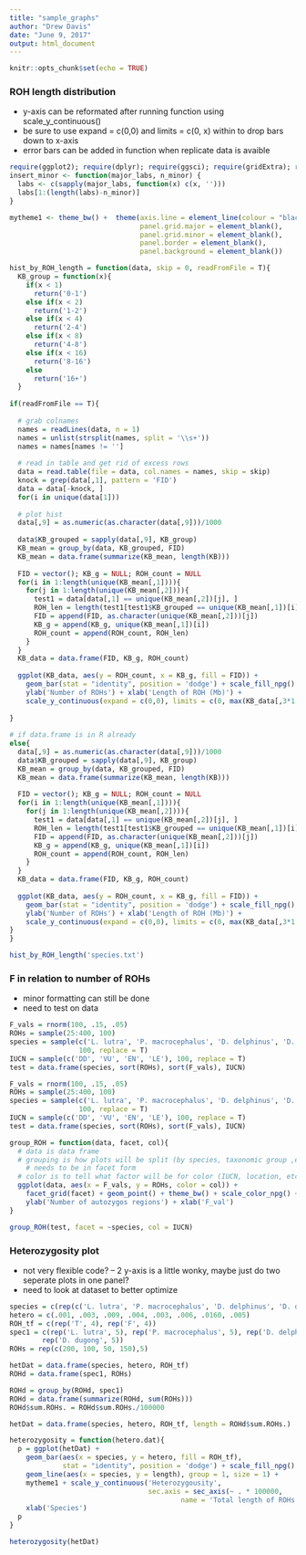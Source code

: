 ```yaml
---
title: "sample_graphs"
author: "Drew Davis"
date: "June 9, 2017"
output: html_document
---
```


```r
knitr::opts_chunk$set(echo = TRUE)
```

### ROH length distribution

- y-axis can be reformated after running function using scale_y_continuous()
- be sure to use expand = c(0,0) and limits = c(0, x) within to drop bars down to x-axis
- error bars can be added in function when replicate data is avaible

```r
require(ggplot2); require(dplyr); require(ggsci); require(gridExtra); require(grid)
insert_minor <- function(major_labs, n_minor) {
  labs <- c(sapply(major_labs, function(x) c(x, '')))
  labs[1:(length(labs)-n_minor)]
}

mytheme1 <- theme_bw() +  theme(axis.line = element_line(colour = "black"),
                                panel.grid.major = element_blank(),
                                panel.grid.minor = element_blank(),
                                panel.border = element_blank(),
                                panel.background = element_blank())
```

```r
hist_by_ROH_length = function(data, skip = 0, readFromFile = T){
  KB_group = function(x){
    if(x < 1)
      return('0-1')
    else if(x < 2)
      return('1-2')
    else if(x < 4)
      return('2-4')  
    else if(x < 8)
      return('4-8')
    else if(x < 16)
      return('8-16')
    else 
      return('16+')
  }
  
if(readFromFile == T){
  
  # grab colnames
  names = readLines(data, n = 1)
  names = unlist(strsplit(names, split = '\\s+'))
  names = names[names != '']
  
  # read in table and get rid of excess rows 
  data = read.table(file = data, col.names = names, skip = skip)
  knock = grep(data[,1], pattern = 'FID') 
  data = data[-knock, ]
  for(i in unique(data[1]))
  
  # plot hist 
  data[,9] = as.numeric(as.character(data[,9]))/1000
  
  data$KB_grouped = sapply(data[,9], KB_group)
  KB_mean = group_by(data, KB_grouped, FID)
  KB_mean = data.frame(summarize(KB_mean, length(KB)))
  
  FID = vector(); KB_g = NULL; ROH_count = NULL
  for(i in 1:length(unique(KB_mean[,1]))){
    for(j in 1:length(unique(KB_mean[,2]))){
      test1 = data[data[,1] == unique(KB_mean[,2])[j], ] 
      ROH_len = length(test1[test1$KB_grouped == unique(KB_mean[,1])[i], 9])
      FID = append(FID, as.character(unique(KB_mean[,2]))[j])
      KB_g = append(KB_g, unique(KB_mean[,1])[i])
      ROH_count = append(ROH_count, ROH_len)
    }
  }
  KB_data = data.frame(FID, KB_g, ROH_count)
  
  ggplot(KB_data, aes(y = ROH_count, x = KB_g, fill = FID)) + 
    geom_bar(stat = "identity", position = 'dodge') + scale_fill_npg() + mytheme1 + 
    ylab('Number of ROHs') + xlab('Length of ROH (Mb)') + 
    scale_y_continuous(expand = c(0,0), limits = c(0, max(KB_data[,3*1.1])))
  
}
  
# if data.frame is in R already
else{
  data[,9] = as.numeric(as.character(data[,9]))/1000
  data$KB_grouped = sapply(data[,9], KB_group)
  KB_mean = group_by(data, KB_grouped, FID)
  KB_mean = data.frame(summarize(KB_mean, length(KB)))
  
  FID = vector(); KB_g = NULL; ROH_count = NULL
  for(i in 1:length(unique(KB_mean[,1]))){
    for(j in 1:length(unique(KB_mean[,2]))){
      test1 = data[data[,1] == unique(KB_mean[,2])[j], ] 
      ROH_len = length(test1[test1$KB_grouped == unique(KB_mean[,1])[i], 9])
      FID = append(FID, as.character(unique(KB_mean[,2]))[j])
      KB_g = append(KB_g, unique(KB_mean[,1])[i])
      ROH_count = append(ROH_count, ROH_len)
    }
  }
  KB_data = data.frame(FID, KB_g, ROH_count)
  
  ggplot(KB_data, aes(y = ROH_count, x = KB_g, fill = FID)) + 
    geom_bar(stat = "identity", position = 'dodge') + scale_fill_npg() + mytheme1 + 
    ylab('Number of ROHs') + xlab('Length of ROH (Mb)') + 
    scale_y_continuous(expand = c(0,0), limits = c(0, max(KB_data[,3*1.1])))
}
}

hist_by_ROH_length('species.txt')

```

### F in relation to number of ROHs

- minor formatting can still be done
- need to test on data

```r
F_vals = rnorm(100, .15, .05)
ROHs = sample(25:400, 100)
species = sample(c('L. lutra', 'P. macrocephalus', 'D. delphinus', 'D. dugong'),
                 100, replace = T)
IUCN = sample(c('DD', 'VU', 'EN', 'LE'), 100, replace = T)
test = data.frame(species, sort(ROHs), sort(F_vals), IUCN)
```

```r
F_vals = rnorm(100, .15, .05)
ROHs = sample(25:400, 100)
species = sample(c('L. lutra', 'P. macrocephalus', 'D. delphinus', 'D. dugong'),
                 100, replace = T)
IUCN = sample(c('DD', 'VU', 'EN', 'LE'), 100, replace = T)
test = data.frame(species, sort(ROHs), sort(F_vals), IUCN)

group_ROH = function(data, facet, col){
  # data is data frame
  # grouping is how plots will be split (by species, taxonomic group ,etc)
    # needs to be in facet form
  # color is to tell what factor will be for color (IUCN, location, etc)
  ggplot(data, aes(x = F_vals, y = ROHs, color = col)) + 
    facet_grid(facet) + geom_point() + theme_bw() + scale_color_npg() +
    ylab('Number of autozygos regions') + xlab('F_val')
}

group_ROH(test, facet = ~species, col = IUCN)
```

### Heterozygosity plot 

- not very flexible code?
-- 2 y-axis is a little wonky, maybe just do two seperate plots in one panel?
- need to look at dataset to better optimize

```r
species = c(rep(c('L. lutra', 'P. macrocephalus', 'D. delphinus', 'D. dugong'), 2))
hetero = c(.001, .003, .009, .004, .003, .006, .0160, .005)
ROH_tf = c(rep('T', 4), rep('F', 4)) 
spec1 = c(rep('L. lutra', 5), rep('P. macrocephalus', 5), rep('D. delphinus', 5),
        rep('D. dugong', 5))
ROHs = rep(c(200, 100, 50, 150),5)

hetDat = data.frame(species, hetero, ROH_tf)
ROHd = data.frame(spec1, ROHs)

ROHd = group_by(ROHd, spec1)
ROHd = data.frame(summarize(ROHd, sum(ROHs)))
ROHd$sum.ROHs. = ROHd$sum.ROHs./100000 

hetDat = data.frame(species, hetero, ROH_tf, length = ROHd$sum.ROHs.)
```

```r
heterozygosity = function(hetero.dat){
  p = ggplot(hetDat) +
    geom_bar(aes(x = species, y = hetero, fill = ROH_tf),
             stat = "identity", position = 'dodge') + scale_fill_npg() +
    geom_line(aes(x = species, y = length), group = 1, size = 1) + 
    mytheme1 + scale_y_continuous('Heterozygousity',
                                  sec.axis = sec_axis(~ . * 100000, 
                                          name = 'Total length of ROHs (Mb)')) +
    xlab('Species') 
  p
}

heterozygosity(hetDat)  
```



